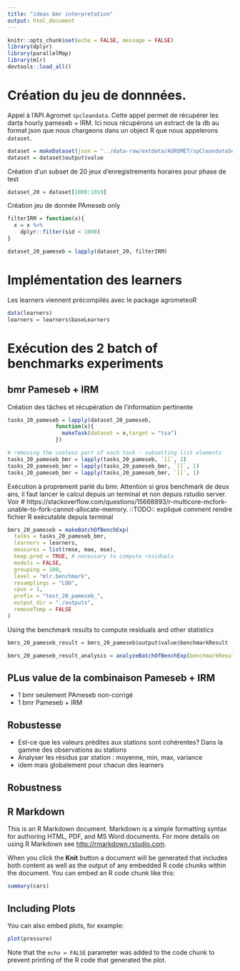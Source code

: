 ```yaml
---
title: "ideas bmr interpretation"
output: html_document
---
```


```r
knitr::opts_chunk$set(echo = FALSE, message = FALSE)
library(dplyr)
library(parallelMap)
library(mlr)
devtools::load_all()
```


# Création du jeu de donnnées.

Appel à l'API Agromet `spcleandata`. Cette appel permet de récupérer les darta hourly pameseb + IRM.
Ici nous récupérons un extract de la db au format json que nous chargeons dans un object R que nous appelerons `dataset`.
```r

dataset = makeDataset(json = "../data-raw/extdata/AGROMET/spCleandataSensorstsaForallFm2016-01-01To2017-12-31.json", sensors = "tsa" )
dataset = dataset$output$value
```

Création d'un subset de 20 jeux d'enregistrements horaires pour phase de test
```r
dataset_20 = dataset[1000:1019]
```

Création jeu de donnée PAmeseb only
```r
filterIRM = function(x){
  x = x %>%
    dplyr::filter(sid < 1000)
}

dataset_20_pameseb = lapply(dataset_20, filterIRM)
```

# Implémentation des learners

Les learners viennent précompilés avec le package agrometeoR
```r
data(learners)
learners = learners$baseLearners
```


# Exécution des 2 batch of benchmarks experiments

## bmr Pameseb + IRM

Création des tâches et récupération de l'information pertinente
```r
tasks_20_pameseb = lapply(dataset_20_pameseb,
               function(x){
                 makeTask(dataset = x,target = "tsa")
               })

# removing the useless part of each task - subsetting list elements
tasks_20_pameseb_bmr = lapply(tasks_20_pameseb, `[[`, 2)
tasks_20_pameseb_bmr = lapply(tasks_20_pameseb_bmr, `[[`, 1)
tasks_20_pameseb_bmr = lapply(tasks_20_pameseb_bmr, `[[`, 1)
```

Exécution à proprement parlé du bmr. Attention si gros benchmark de deux ans, il faut lancer le calcul depuis un terminal et non depuis rstudio server. Voir # https://stackoverflow.com/questions/15668893/r-multicore-mcfork-unable-to-fork-cannot-allocate-memory.
::TODO:: expliqué comment rendre fichier R exécutable depuis terminal
```r
bmrs_20_pameseb = makeBatchOfBenchExp(
  tasks = tasks_20_pameseb_bmr,
  learners = learners,
  measures = list(rmse, mae, mse),
  keep.pred = TRUE, # necessary to compute residuals
  models = FALSE,
  grouping = 100,
  level = "mlr.benchmark",
  resamplings = "LOO",
  cpus = 1, 
  prefix = "test_20_pameseb_",
  output_dir = "./outputs",
  removeTemp = FALSE
)
```

Using the benchmark results to compute residuals and other statistics
```r
bmrs_20_pameseb_result = bmrs_20_pameseb$output$value$benchmarkResult

bmrs_20_pameseb_result_analysis = analyzeBatchOfBenchExp(benchmarkResult = bmrs_20_pameseb_result, tasks = tasks_20_pameseb)
```



## PLus value de la combinaison Pameseb + IRM

* 1 bmr seulement PAmeseb non-corrigé
* 1 bmr Pameseb + IRM

## Robustesse

* Est-ce que les valeurs prédites aux stations sont cohérentes? Dans la gamme des observations au stations
* Analyser les résidus par station : moyenne, min, max, variance
* idem mais globalement pour chacun des learners



## Robustness

## 


## R Markdown

This is an R Markdown document. Markdown is a simple formatting syntax for authoring HTML, PDF, and MS Word documents. For more details on using R Markdown see <http://rmarkdown.rstudio.com>.

When you click the **Knit** button a document will be generated that includes both content as well as the output of any embedded R code chunks within the document. You can embed an R code chunk like this:

```r
summary(cars)
```

## Including Plots

You can also embed plots, for example:

```r
plot(pressure)
```

Note that the `echo = FALSE` parameter was added to the code chunk to prevent printing of the R code that generated the plot.
